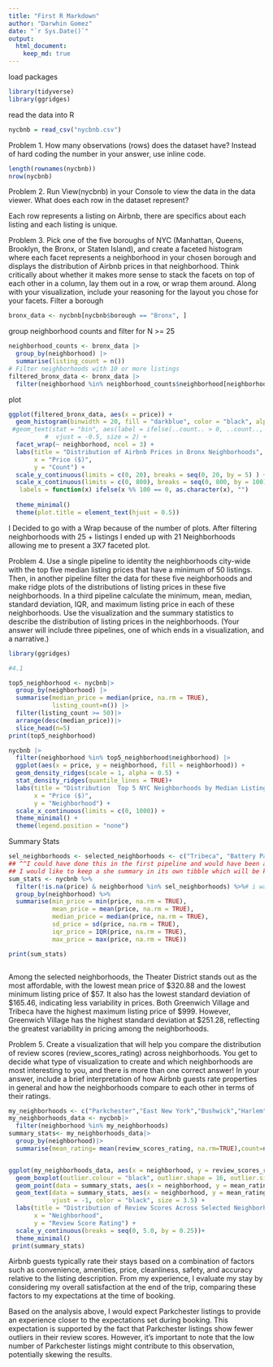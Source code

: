 ```yaml
---
title: "First R Markdown"
author: "Darwhin Gomez"
date: "`r Sys.Date()`"
output: 
  html_document: 
    keep_md: true
---
```



load packages
```r
library(tidyverse)
library(ggridges)
```

read the data into R
```r
nycbnb = read_csv("nycbnb.csv")
```
 Problem 1. How many observations (rows) does the dataset have? Instead of hard coding the number in your answer, use inline code.
```r
length(rownames(nycbnb))
nrow(nycbnb)
```
Problem 2. Run View(nycbnb) in your Console to view the data in the data viewer. What does each row in the dataset represent?

Each row represents a listing on Airbnb, there are specifics about each listing and each listing is unique.



Problem 3. Pick one of the five boroughs of NYC (Manhattan, Queens, Brooklyn, the Bronx, or Staten Island), and create a faceted histogram where each facet represents a neighborhood in your chosen borough and displays the distribution of Airbnb prices in that neighborhood. Think critically about whether it makes more sense to stack the facets on top of each other in a column, lay them out in a row, or wrap them around. Along with your visualization, include your reasoning for the layout you chose for your facets.
Filter a borough
```r
bronx_data <- nycbnb[nycbnb$borough == "Bronx", ]

```
group neighborhood counts and filter for N >= 25
```r
neighborhood_counts <- bronx_data |>
  group_by(neighborhood) |>
  summarise(listing_count = n())
# Filter neighborhoods with 10 or more listings
filtered_bronx_data <- bronx_data |>
  filter(neighborhood %in% neighborhood_counts$neighborhood[neighborhood_counts$listing_count >= 25])

```

plot

```r
ggplot(filtered_bronx_data, aes(x = price)) +
  geom_histogram(binwidth = 20, fill = "darkblue", color = "black", alpha = 0.6) +
 #geom_text(stat = "bin", aes(label = ifelse(..count.. > 0, ..count.., "")), 
          #  vjust = -0.5, size = 2) +
  facet_wrap(~ neighborhood, ncol = 3) +
  labs(title = "Distribution of Airbnb Prices in Bronx Neighborhoods",
       x = "Price ($)",
       y = "Count") +
  scale_y_continuous(limits = c(0, 20), breaks = seq(0, 20, by = 5) ) +
  scale_x_continuous(limits = c(0, 800), breaks = seq(0, 800, by = 100),
   labels = function(x) ifelse(x %% 100 == 0, as.character(x), "")                  ) +
  
  theme_minimal()
  theme(plot.title = element_text(hjust = 0.5))


```
I Decided to go with a Wrap because of the number of plots. After filtering neighborhoods with 25 + listings I ended up with 21 Neighborhoods  allowing me to present a 3X7 faceted plot.

Problem 4. Use a single pipeline to identity the neighborhoods city-wide with the top five median listing prices that have a minimum of 50 listings. Then, in another pipeline filter the data for these five neighborhoods and make ridge plots of the distributions of listing prices in these five neighborhoods. In a third pipeline calculate the minimum, mean, median, standard deviation, IQR, and maximum listing price in each of these neighborhoods. Use the visualization and the summary statistics to describe the distribution of listing prices in the neighborhoods. (Your answer will include three pipelines, one of which ends in a visualization, and a narrative.)
```r
library(ggridges)
```
```r
#4.1

top5_neighborhood <- nycbnb|>
  group_by(neighborhood) |>
  summarise(median_price = median(price, na.rm = TRUE),
            listing_count=n()) |>
  filter(listing_count >= 50)|>
  arrange(desc(median_price))|>
  slice_head(n=5)
print(top5_neighborhood)

```

```r


nycbnb |>
  filter(neighborhood %in% top5_neighborhood$neighborhood) |>
  ggplot(aes(x = price, y = neighborhood, fill = neighborhood)) +
  geom_density_ridges(scale = 1, alpha = 0.5) +
  stat_density_ridges(quantile_lines = TRUE)+
  labs(title = "Distribution  Top 5 NYC Neighborhoods by Median Listing Price",
       x = "Price ($)",
       y = "Neighborhood") +
  scale_x_continuous(limits = c(0, 1000)) +
  theme_minimal() +
  theme(legend.position = "none")


```
Summary Stats
```r
sel_neighborhoods <- selected_neighborhoods <- c("Tribeca", "Battery Park City", "Greenwich Village", "Theater District", "SoHo")
## ^^I could have done this in the first pipeline and would have been a smoother and more efficient approach
## I would like to keep a she summary in its own tibble which will be kept in memory
sum_stats <- nycbnb %>%
  filter(!is.na(price) & neighborhood %in% sel_neighborhoods) %>%# i was trying to this with top5_neighborhoods and kept running into a na error for the summary statistics which I then realized was because top_5 did not have a price column 
  group_by(neighborhood) %>%
  summarise(min_price = min(price, na.rm = TRUE),
            mean_price = mean(price, na.rm = TRUE),
            median_price = median(price, na.rm = TRUE),
            sd_price = sd(price, na.rm = TRUE),
            iqr_price = IQR(price, na.rm = TRUE),
            max_price = max(price, na.rm = TRUE))

print(sum_stats)



```
Among the selected neighborhoods, the Theater District stands out as the most affordable, with the lowest mean price of $320.88 and the lowest minimum listing price of $57. It also has the lowest standard deviation of $165.46, indicating less variability in prices. Both Greenwich Village and Tribeca have the highest maximum listing price of $999. However, Greenwich Village has the highest standard deviation at $251.28, reflecting the greatest variability in pricing among the neighborhoods.

Problem 5. Create a visualization that will help you compare the distribution of review scores (review_scores_rating) across neighborhoods. You get to decide what type of visualization to create and which neighborhoods are most interesting to you, and there is more than one correct answer! In your answer, include a brief interpretation of how Airbnb guests rate properties in general and how the neighborhoods compare to each other in terms of their ratings. 
```r

my_neighborhoods <- c("Parkchester","East New York","Bushwick","Harlem")
my_neighborhoods_data <- nycbnb|>
  filter(neighborhood %in% my_neighborhoods)
summary_stats<- my_neighborhoods_data|>
  group_by(neighborhood)|>
  summarise(mean_rating= mean(review_scores_rating, na.rm=TRUE),count=n())


ggplot(my_neighborhoods_data, aes(x = neighborhood, y = review_scores_rating, fill = neighborhood)) +
  geom_boxplot(outlier.colour = "black", outlier.shape = 16, outlier.size = 1) +
  geom_point(data = summary_stats, aes(x = neighborhood, y = mean_rating), color = "black", size = 3, shape = 18) +
  geom_text(data = summary_stats, aes(x = neighborhood, y = mean_rating, label = sprintf("%.2f", mean_rating)), 
            vjust = -1, color = "black", size = 3.5) +
  labs(title = "Distribution of Review Scores Across Selected Neighborhoods",
       x = "Neighborhood",
       y = "Review Score Rating") +
  scale_y_continuous(breaks = seq(0, 5.0, by = 0.25))+
  theme_minimal() 
 print(summary_stats)
```
Airbnb guests typically rate their stays based on a combination of factors such as convenience, amenities, price, cleanliness, safety, and accuracy relative to the listing description. From my experience, I evaluate my stay by considering my overall satisfaction at the end of the trip, comparing these factors to my expectations at the time of booking.

Based on the analysis above, I would expect Parkchester listings to provide an experience closer to the expectations set during booking. This expectation is supported by the fact that Parkchester listings show fewer outliers in their review scores. However, it’s important to note that the low number of Parkchester listings might contribute to this observation, potentially skewing the results.